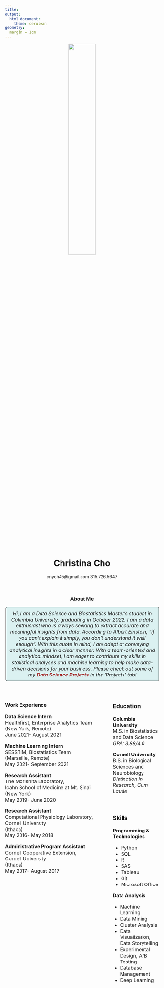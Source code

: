 ```yaml
---
title: 
output: 
  html_document:
    theme: cerulean
geometry: 
  margin = 1cm
---
```

<center>
<img src = "images/Picture1.JPG" style = "width: 42%">

# Christina Cho
cnych45@gmail.com 315.726.5647

<br />

<style>
p.comment {
background-color: #DBF1F1;
padding: 10px;
border: 1px solid black;
margin-left: 2px;
border-radius: 5px;
font-style: italic;
}

</style>

### About Me
<p class = "comment">
<font size = "3"> 
Hi, I am a Data Science and Biostatistics Master's student in Columbia University, graduating in October 2022. I am a data enthusiast who is always seeking to extract accurate and meaningful insights from data. According to Albert Einstein, “if you can’t explain it simply, you don’t understand it well enough”. With this quote in mind, I am adept at conveying analytical insights in a clear manner. With a team-oriented and analytical mindset, I am eager to contribute my skills in statistical analyses and machine learning to help make data-driven decisions for your business. 
Please check out some of my <span style = "color:brown"> **Data Science Projects** </span> in the 'Projects' tab!</font>
</p>
<br/>

<style>
.column-left{
  float: left;
  width: 60%;
  text-align: left;
}
.column-right{
  float: right;
  width: 30%;
  text-align: left;
}
</style>

<div class="column-left">

<style type="text/css">
.main-container {
  max-width: 60%;
  margin-left: 6cm;
  margin-right: auto;
}
</style>

### Work Experience 
<font size = "3">
**Data Science Intern**<br/>
Healthfirst, Enterprise Analytics Team<br/>
(New York, Remote)<br/>
June 2021- August 2021<br/>

**Machine Learning Intern**<br/>
SESSTIM, Biostatistics Team<br/>
(Marseille, Remote)<br/>
May 2021- September 2021<br/>

**Research Assistant**<br/>
The Morishita Laboratory, <br/>Icahn School of Medicine at Mt. Sinai<br/>
(New York)<br/>
May 2019- June 2020

**Research Assistant**<br/>
Computational Physiology Laboratory,<br/>Cornell University<br/>
(Ithaca)<br/>
May 2016- May 2018

**Administrative Program Assistant**<br/>
Cornell Cooperative Extension,<br/>
Cornell University<br/>
(Ithaca)<br/>
May 2017- August 2017
</div>

<div class="column-right">
### Education

<i class= 'fas fa-graduation-cap'></i> **Columbia University**<br/>
M.S. in Biostatistics and Data Science<br/>  *GPA: 3.88/4.0*<br/>

<i class= 'fas fa-graduation-cap'></i> **Cornell University**<br/>
B.S. in Biological Sciences and Neurobiology<br/> 
*Distinction in Research, Cum Laude*<br/>
<br/>
<br/>

### Skills
**Programming & Technologies** 

* Python <br/>
* SQL <br/>
* R<br/>
* SAS<br/>
* Tableau<br/>
* Git<br/>
* Microsoft Office<br/> 

**Data Analysis**

* Machine Learning<br/>
* Data Mining<br/> 
* Cluster Analysis<br/>
* Data Visualization, Data Storytelling<br/> 
* Experimental Design, A/B Testing<br/>
* Database Management<br/> 
* Deep Learning 
</font>
</div>
</center>



